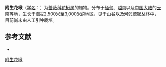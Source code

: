 {{Speciesbox
| name = 附生花楸
| status = 
| status_system = 
| image =
| genus = Sorbus
| species = epidendron
| authority = Hand.-Mazz.
}}

'''附生花楸'''（[[学名|学名]]：{{lang|la|''Sorbus epidendron''}}）为[[蔷薇科|蔷薇科]][[花楸属|花楸属]]的植物。分布于[[缅甸|缅甸]]、[[越南|越南]]以及[[中国大陆|中国大陆]]的[[云南|云南]]等地，生长于海拔2,500米至3,000米的地区，见于山谷以及河旁疏密丛林中，目前尚未由人工引种栽培。

== 参考文献 ==
<div class="references-small">
* {{cite web| url =http://www.bioinfo.cn/db05/KmzwSpecies.php?action=view&id=19528| title =附生花楸| work =《中国高等植物数据库全库》| publisher =中国科学院微生物研究所| author =昆明植物研究所| accessdate =2009-02-25}}{{dead link|date=2018年5月 |bot=InternetArchiveBot |fix-attempted=yes }}
</div>
{{Taxonbar|from=Q15230673}}

[[Category:花楸属|附生花楸]]


{{植物小作品}}